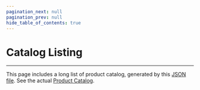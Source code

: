 ```yaml
---
pagination_next: null
pagination_prev: null
hide_table_of_contents: true
---
```



# Catalog Listing
---

This page includes a long list of product catalog, generated by this [JSON file](/duelink.json). See the actual [Product Catalog](/docs/catalog/intro).

<ProductCatalog />


